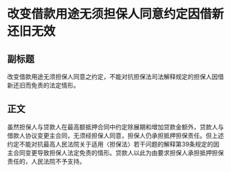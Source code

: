 # 改变借款用途无须担保人同意约定因借新还旧无效
## 副标题
改变借款用途无须担保人同意之约定，不能对抗担保法司法解释规定的担保人因借新还旧而免责的法定情形。
## 正文
虽然担保人与贷款人在最高额抵押合同中约定除展期和增加贷款金额外，贷款人与借款人协议变更主合同，无须经担保人同意，担保人仍承担抵押担保责任。但上述约定不能对抗最高人民法院关于适用〈担保法〉若干问题的解释第39条规定的因主合同变更导致担保人法定免责的情形。贷款人以此为由要求担保人承担抵押担保责任的，人民法院不予支持。